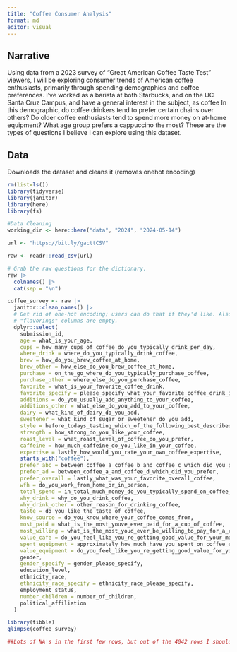 ```yaml
---
title: "Coffee Consumer Analysis"
format: md
editor: visual
---
```


## Narrative

Using data from a 2023 survey of "Great American Coffee Taste Test" viewers, I will be exploring consumer trends of American coffee enthusiasts, primarily through spending demographics and coffee preferences. I've worked as a barista at both Starbucks, and on the UC Santa Cruz Campus, and have a general interest in the subject, as coffee In this demographic, do coffee drinkers tend to prefer certain chains over others? Do older coffee enthusiasts tend to spend more money on at-home equipment? What age group prefers a cappuccino the most? These are the types of questions I believe I can explore using this dataset.

## Data

Downloads the dataset and cleans it (removes onehot encoding)

```r
rm(list=ls())
library(tidyverse)
library(janitor)
library(here)
library(fs)

#Data Cleaning
working_dir <- here::here("data", "2024", "2024-05-14")

url <- "https://bit.ly/gacttCSV"

raw <- readr::read_csv(url)

# Grab the raw questions for the dictionary.
raw |> 
  colnames() |> 
  cat(sep = "\n")

coffee_survey <- raw |> 
  janitor::clean_names() |> 
  # Get rid of one-hot encoding; users can do that if they'd like. Also,
  # "flavorings" columns are empty.
  dplyr::select(
    submission_id,
    age = what_is_your_age,
    cups = how_many_cups_of_coffee_do_you_typically_drink_per_day,
    where_drink = where_do_you_typically_drink_coffee,
    brew = how_do_you_brew_coffee_at_home,
    brew_other = how_else_do_you_brew_coffee_at_home,
    purchase = on_the_go_where_do_you_typically_purchase_coffee,
    purchase_other = where_else_do_you_purchase_coffee,
    favorite = what_is_your_favorite_coffee_drink,
    favorite_specify = please_specify_what_your_favorite_coffee_drink_is,
    additions = do_you_usually_add_anything_to_your_coffee,
    additions_other = what_else_do_you_add_to_your_coffee,
    dairy = what_kind_of_dairy_do_you_add,
    sweetener = what_kind_of_sugar_or_sweetener_do_you_add,
    style = before_todays_tasting_which_of_the_following_best_described_what_kind_of_coffee_you_like,
    strength = how_strong_do_you_like_your_coffee,
    roast_level = what_roast_level_of_coffee_do_you_prefer,
    caffeine = how_much_caffeine_do_you_like_in_your_coffee,
    expertise = lastly_how_would_you_rate_your_own_coffee_expertise,
    starts_with("coffee"),
    prefer_abc = between_coffee_a_coffee_b_and_coffee_c_which_did_you_prefer,
    prefer_ad = between_coffee_a_and_coffee_d_which_did_you_prefer,
    prefer_overall = lastly_what_was_your_favorite_overall_coffee,
    wfh = do_you_work_from_home_or_in_person,
    total_spend = in_total_much_money_do_you_typically_spend_on_coffee_in_a_month,
    why_drink = why_do_you_drink_coffee,
    why_drink_other = other_reason_for_drinking_coffee,
    taste = do_you_like_the_taste_of_coffee,
    know_source = do_you_know_where_your_coffee_comes_from,
    most_paid = what_is_the_most_youve_ever_paid_for_a_cup_of_coffee,
    most_willing = what_is_the_most_youd_ever_be_willing_to_pay_for_a_cup_of_coffee,
    value_cafe = do_you_feel_like_you_re_getting_good_value_for_your_money_when_you_buy_coffee_at_a_cafe,
    spent_equipment = approximately_how_much_have_you_spent_on_coffee_equipment_in_the_past_5_years,
    value_equipment = do_you_feel_like_you_re_getting_good_value_for_your_money_with_regards_to_your_coffee_equipment,
    gender,
    gender_specify = gender_please_specify,
    education_level,
    ethnicity_race,
    ethnicity_race_specify = ethnicity_race_please_specify,
    employment_status,
    number_children = number_of_children,
    political_affiliation
  )
```

```r
library(tibble)
glimpse(coffee_survey)

##Lots of NA's in the first few rows, but out of the 4042 rows I should have enough valid data to work with.
```

